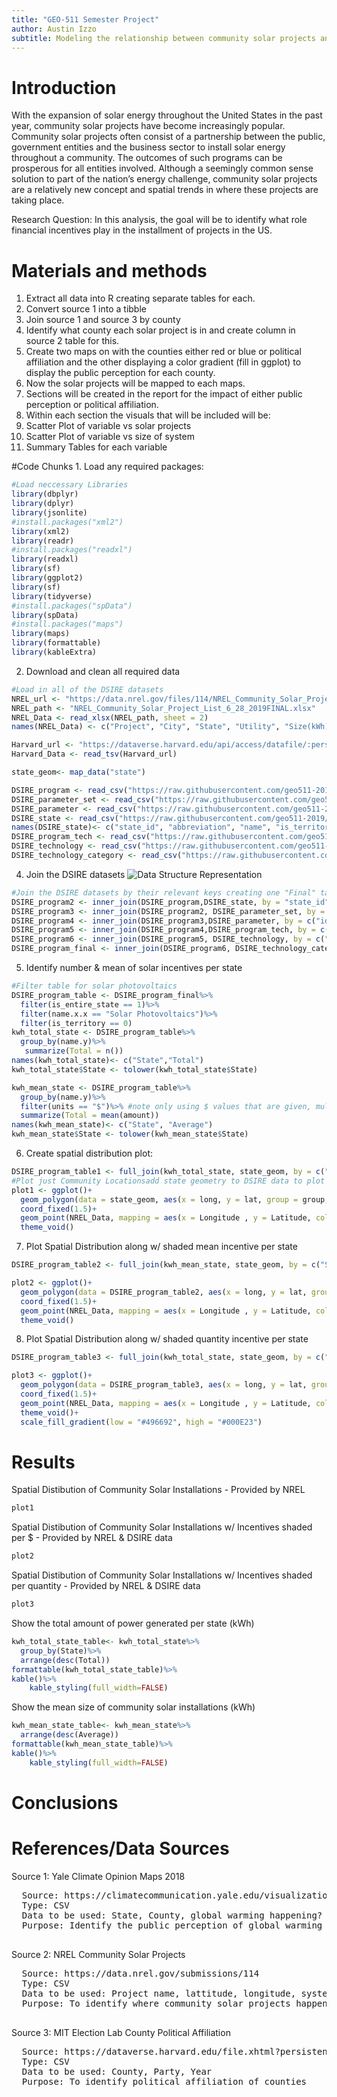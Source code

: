 ```yaml
---
title: "GEO-511 Semester Project"
author: Austin Izzo
subtitle: Modeling the relationship between community solar projects and the incentives in the US. 
---
```


# Introduction 
With the expansion of solar energy throughout the United States in the past year, community solar projects have become increasingly popular. Community solar projects often consist of a partnership between the public, government entities and the business sector to install solar energy throughout a community. The outcomes of such programs can be prosperous for all entities involved. Although a seemingly common sense solution to part of the nation's energy challenge, community solar projects are a relatively new concept and spatial trends in where these projects are taking place. 

Research Question: In this analysis, the goal will be to identify what role financial incentives play in the installment of projects in the US. 


# Materials and methods 

1. Extract all data into R creating separate tables for each. 
2. Convert source 1 into a tibble 
3. Join source 1 and source 3 by county 
4. Identify what county each solar project is in and create column in source 2 table for this. 
5. Create two maps on with the counties either red or blue or political affiliation and the other displaying a color gradient (fill in ggplot) to display the public perception for each county. 
7. Now the solar projects will be mapped to each maps. 
8. Sections will be created in the report for the impact of either public perception or political       affiliation. 
9. Within each section the visuals that will be included will be: 
  1. Scatter Plot of variable vs solar projects
  2. Scatter Plot of variable vs size of system
  3. Summary Tables for each variable 

#Code Chunks 
1. Load any required packages:
```r
#Load neccessary Libraries
library(dbplyr)
library(dplyr)
library(jsonlite)
#install.packages("xml2")
library(xml2)
library(readr)
#install.packages("readxl")
library(readxl)
library(sf)
library(ggplot2)
library(sf)
library(tidyverse)
#install.packages("spData")
library(spData)
#install.packages("maps")
library(maps)
library(formattable)
library(kableExtra)
```

2. Download and clean all required data 
```r
#Load in all of the DSIRE datasets
NREL_url <- "https://data.nrel.gov/files/114/NREL_Community_Solar_Project_List_6_28_2019%20FINAL.xlsx"
NREL_path <- "NREL_Community_Solar_Project_List_6_28_2019FINAL.xlsx"
NREL_Data <- read_xlsx(NREL_path, sheet = 2)
names(NREL_Data) <- c("Project", "City", "State", "Utility", "Size(kWh)","Year","Latitude", "Longitude")

Harvard_url <- "https://dataverse.harvard.edu/api/access/datafile/:persistentId?persistentId=doi:10.7910/DVN/VOQCHQ/FQ9NBF"
Harvard_Data <- read_tsv(Harvard_url)

state_geom<- map_data("state")

DSIRE_program <- read_csv("https://raw.githubusercontent.com/geo511-2019/2019-geo511-project-austin3087/master/program.csv")
DSIRE_parameter_set <- read_csv("https://raw.githubusercontent.com/geo511-2019/2019-geo511-project-austin3087/master/parameter_set.csv")
DSIRE_parameter <- read_csv("https://raw.githubusercontent.com/geo511-2019/2019-geo511-project-austin3087/master/parameter.csv")
DSIRE_state <- read_csv("https://raw.githubusercontent.com/geo511-2019/2019-geo511-project-austin3087/master/state.csv")
names(DSIRE_state)<- c("state_id", "abbreviation", "name", "is_territory")
DSIRE_program_tech <- read_csv("https://raw.githubusercontent.com/geo511-2019/2019-geo511-project-austin3087/master/program_technology.csv")
DSIRE_technology <- read_csv("https://raw.githubusercontent.com/geo511-2019/2019-geo511-project-austin3087/master/technology.csv")
DSIRE_technology_category <- read_csv("https://raw.githubusercontent.com/geo511-2019/2019-geo511-project-austin3087/master/technology_category.csv")
```

4. Join the DSIRE datasets
![Data Structure Representation](Data_Structure.png)
```r
#Join the DSIRE datasets by their relevant keys creating one "Final" table with relevant information. See data relationship chart above to identify how tables are related. 
DSIRE_program2 <- inner_join(DSIRE_program,DSIRE_state, by = "state_id")
DSIRE_program3 <- inner_join(DSIRE_program2, DSIRE_parameter_set, by = c("id" = "program_id"))
DSIRE_program4 <- inner_join(DSIRE_program3,DSIRE_parameter, by = c("id" = "parameter_set_id"))
DSIRE_program5 <- inner_join(DSIRE_program4,DSIRE_program_tech, by = c("id" = "program_id"))
DSIRE_program6 <- inner_join(DSIRE_program5, DSIRE_technology, by = c("technology_id" = "id"))
DSIRE_program_final <- inner_join(DSIRE_program6, DSIRE_technology_category, by = c("technology_id" = "id"))
```

5. Identify number & mean of solar incentives per state  
```r
#Filter table for solar photovoltaics
DSIRE_program_table <- DSIRE_program_final%>%
  filter(is_entire_state == 1)%>%
  filter(name.x.x == "Solar Photovoltaics")%>%
  filter(is_territory == 0)
kwh_total_state <- DSIRE_program_table%>%
  group_by(name.y)%>%
   summarize(Total = n())
names(kwh_total_state)<- c("State","Total")
kwh_total_state$State <- tolower(kwh_total_state$State)

kwh_mean_state <- DSIRE_program_table%>%
  group_by(name.y)%>%
  filter(units == "$")%>% #note only using $ values that are given, multiple other units given too in table but needed to be filtered for this analysis
  summarize(Total = mean(amount))
names(kwh_mean_state)<- c("State", "Average")
kwh_mean_state$State <- tolower(kwh_mean_state$State)

```

6. Create spatial distribution plot: 
```r
DSIRE_program_table1 <- full_join(kwh_total_state, state_geom, by = c("State" = "region"))
#Plot just Community Locationsadd state geometry to DSIRE data to plot
plot1 <- ggplot()+
  geom_polygon(data = state_geom, aes(x = long, y = lat, group = group, col = "blue"))+
  coord_fixed(1.5)+
  geom_point(NREL_Data, mapping = aes(x = Longitude , y = Latitude, col = "red", alpha = .8))+
  theme_void()
```

7. Plot Spatial Distribution along w/ shaded mean incentive per state
```r
DSIRE_program_table2 <- full_join(kwh_mean_state, state_geom, by = c("State" = "region"))

plot2 <- ggplot()+
  geom_polygon(data = DSIRE_program_table2, aes(x = long, y = lat, group = group, col = "blue", fill = Average))+
  coord_fixed(1.5)+
  geom_point(NREL_Data, mapping = aes(x = Longitude , y = Latitude, col = "red", alpha = .8))+
  theme_void()
```

8. Plot Spatial Distribution along w/ shaded quantity incentive per state
```r
DSIRE_program_table3 <- full_join(kwh_total_state, state_geom, by = c("State" = "region"))

plot3 <- ggplot()+
  geom_polygon(data = DSIRE_program_table3, aes(x = long, y = lat, group = group, col = "blue", fill = Total))+
  coord_fixed(1.5)+
  geom_point(NREL_Data, mapping = aes(x = Longitude , y = Latitude, col = "red", alpha = .8))+
  theme_void()+
  scale_fill_gradient(low = "#496692", high = "#000E23")
```

# Results

Spatial Distibution of Community Solar Installations - Provided by NREL
```r
plot1
```

Spatial Distibution of Community Solar Installations w/ Incentives shaded per $ - Provided by NREL & DSIRE data
```r
plot2
```
Spatial Distibution of Community Solar Installations w/ Incentives shaded per quantity - Provided by NREL & DSIRE data
```r
plot3
```
Show the total amount of power generated per state (kWh) 
```r
kwh_total_state_table<- kwh_total_state%>%
  group_by(State)%>%
  arrange(desc(Total))
formattable(kwh_total_state_table)%>%
kable()%>%
    kable_styling(full_width=FALSE)
```

Show the mean size of community solar installations (kWh) 
```r
kwh_mean_state_table<- kwh_mean_state%>%
  arrange(desc(Average))
formattable(kwh_mean_state_table)%>%
kable()%>%
    kable_styling(full_width=FALSE)
```

# Conclusions


# References/Data Sources

Source 1: Yale Climate Opinion Maps 2018  
  <pre>
  Source: https://climatecommunication.yale.edu/visualizations-data/ycom-us-2018/?est=happening&type=value&geo=county  
  Type: CSV  
  Data to be used: State, County, global warming happening?  
  Purpose: Identify the public perception of global warming at a county level  
   </pre>
  
Source 2: NREL Community Solar Projects  
  <pre>
  Source: https://data.nrel.gov/submissions/114  
  Type: CSV  
  Data to be used: Project name, lattitude, longitude, system size, year of interconnection  
  Purpose: To identify where community solar projects happening 
  </pre>
  
Source 3: MIT Election Lab County Political Affiliation  
  <pre>
  Source: https://dataverse.harvard.edu/file.xhtml?persistentId=doi:10.7910/DVN/VOQCHQ/FQ9NBF  
  Type: CSV  
  Data to be used: County, Party, Year  
  Purpose: To identify political affiliation of counties  
  </pre>




